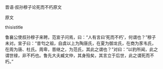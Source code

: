 


晋语·叔孙穆子论死而不朽原文

原文

thisistitle

鲁襄公使叔孙穆子来聘，范宣子问焉，曰：“人有言曰‘死而不朽’，何谓也？”穆子未对。宣子曰：“昔匄之祖，自虞以上为陶唐氏，在夏为御龙氏，在商为豕韦氏，在周为唐、杜氏。周卑，晋继之，为范氏，其此之谓也？”对曰：“以豹所闻，此之谓世禄，非不朽也。鲁先大夫臧文仲，其身殁矣，其言立于后世，此之谓死而不朽。”

